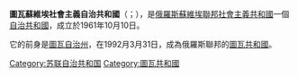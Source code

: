 {{expand|time=2016-10-21T10:44:41+00:00}}
{{unreferenced|time=2016-10-21T10:44:37+00:00}}
{{Infobox Former Subdivision
|width=320px
|conventional_long_name=圖瓦蘇維埃社會主義自治共和國
|native_name=Тыва Автономнуг Совет Социалистиг Республика
|common_name = 圖瓦
|subdivision = 自治共和國
|nation = 俄羅斯蘇維埃聯邦社會主義共和國
|year_start = 1961年
|date_start = 10月10日
|year_end = 1992年
|date_end = 3月31日
|p1 = 圖瓦自治州
|flag_p1 = Flag of the Soviet Union (1955–1980).svg|22px
|s1 = 图瓦共和国
|flag_s1 = Flag of Tuva (1992).svg|22px
|image_flag =Flag_of_Tuvan_ASSR_(1978-1992).svg|100px
|flag_type              = 旗幟 (1978-1992)
|flag                   = 
|image_coat =Coat of arms of the Tuvan ASSR (1978-1992).svg|100px
|symbol_type            = 紋章 (1978-1992)
|image_map =Tuwakarte2.png |image_map_caption =
|capital = [[克孜勒|克孜勒]]
|common_languages = Russian<br/>Tuvan
|today = {{flag|Russia}}<br /> '''∟''' {{flag|Tuva}}
}}

'''圖瓦蘇維埃社會主義自治共和國'''（{{lang-ru|link=no|Тувинская АССР}}；{{lang-tyv|Тыва Автономнуг Совет Социалистиг Республика, ''Tьva Avtonomnuƣ Sovet Sotsialistiƣ Respuвlika''}}），是[[俄羅斯蘇維埃聯邦社會主義共和國|俄羅斯蘇維埃聯邦社會主義共和國]]一個[[自治共和國|自治共和國]]，成立於1961年10月10日。

它的前身是[[圖瓦自治州|圖瓦自治州]]，在1992月3月31日，成為俄羅斯聯邦的[[圖瓦共和國|圖瓦共和國]]。
{{蘇聯自治共和國}}
{{蒙古族|史}}
[[Category:苏联自治共和国|Category:苏联自治共和国]]
[[Category:圖瓦共和國|Category:圖瓦共和國]]